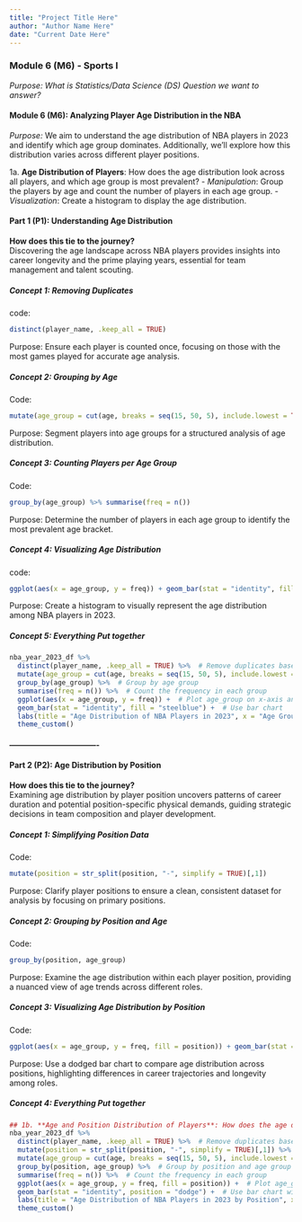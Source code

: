 ```yaml
---
title: "Project Title Here"
author: "Author Name Here"
date: "Current Date Here"
---
```






### **Module 6 (M6) - Sports I**

*Purpose: What is Statistics/Data Science (DS) Question we want to answer?*


#### **Module 6 (M6)**: Analyzing Player Age Distribution in the NBA

*Purpose:* We aim to understand the age distribution of NBA players in 2023 and identify which age group dominates. Additionally, we'll explore how this distribution varies across different player positions.


1a. **Age Distribution of Players**: How does the age distribution look across all players, and which age group is most prevalent?
- *Manipulation*: Group the players by age and count the number of players in each age group.
- *Visualization*: Create a histogram to display the age distribution.

#### **Part 1 (P1)**: Understanding Age Distribution

**How does this tie to the journey?**  
Discovering the age landscape across NBA players provides insights into career longevity and the prime playing years, essential for team management and talent scouting.

##### Concept 1: Removing Duplicates
code:
```r
distinct(player_name, .keep_all = TRUE)
```

Purpose: Ensure each player is counted once, focusing on those with the most games played for accurate age analysis.

##### Concept 2: Grouping by Age
Code:
```r
mutate(age_group = cut(age, breaks = seq(15, 50, 5), include.lowest = TRUE))
```

Purpose: Segment players into age groups for a structured analysis of age distribution.

##### Concept 3: Counting Players per Age Group

Code:
```r
group_by(age_group) %>% summarise(freq = n())
```
Purpose: Determine the number of players in each age group to identify the most prevalent age bracket.

##### Concept 4: Visualizing Age Distribution

code:
```r
ggplot(aes(x = age_group, y = freq)) + geom_bar(stat = "identity", fill = "steelblue")
```
Purpose: Create a histogram to visually represent the age distribution among NBA players in 2023.



##### Concept 5: Everything Put together

```r
nba_year_2023_df %>% 
  distinct(player_name, .keep_all = TRUE) %>%  # Remove duplicates based on the player with the most games
  mutate(age_group = cut(age, breaks = seq(15, 50, 5), include.lowest = TRUE)) %>%  # Create arbitrary age groups
  group_by(age_group) %>%  # Group by age group
  summarise(freq = n()) %>%  # Count the frequency in each group
  ggplot(aes(x = age_group, y = freq)) +  # Plot age_group on x-axis and frequency on y-axis
  geom_bar(stat = "identity", fill = "steelblue") +  # Use bar chart
  labs(title = "Age Distribution of NBA Players in 2023", x = "Age Group", y = "Number of Players") +  # Add labels
  theme_custom()
```



#### ----------------------------------

#### **Part 2 (P2)**: Age Distribution by Position


**How does this tie to the journey?**  
Examining age distribution by player position uncovers patterns of career duration and potential position-specific physical demands, guiding strategic decisions in team composition and player development.

##### Concept 1: Simplifying Position Data

Code:
```r
mutate(position = str_split(position, "-", simplify = TRUE)[,1])
```
Purpose: Clarify player positions to ensure a clean, consistent dataset for analysis by focusing on primary positions.

##### Concept 2: Grouping by Position and Age

Code:
```r
group_by(position, age_group)
```
Purpose: Examine the age distribution within each player position, providing a nuanced view of age trends across different roles.

##### Concept 3: Visualizing Age Distribution by Position

Code:
```r
ggplot(aes(x = age_group, y = freq, fill = position)) + geom_bar(stat = "identity", position = "dodge")
```
Purpose: Use a dodged bar chart to compare age distribution across positions, highlighting differences in career trajectories and longevity among roles.







##### Concept 4: Everything Put together  

```r
## 1b. **Age and Position Distribution of Players**: How does the age distribution look across all players conditioned on position?
nba_year_2023_df %>% 
  distinct(player_name, .keep_all = TRUE) %>%  # Remove duplicates based on the player with the most games
  mutate(position = str_split(position, "-", simplify = TRUE)[,1]) %>% 
  mutate(age_group = cut(age, breaks = seq(15, 50, 5), include.lowest = TRUE)) %>%  # Create arbitrary age groups
  group_by(position, age_group) %>%  # Group by position and age group
  summarise(freq = n()) %>%  # Count the frequency in each group
  ggplot(aes(x = age_group, y = freq, fill = position)) +  # Plot age_group on x-axis and frequency on y-axis, fill by position
  geom_bar(stat = "identity", position = "dodge") +  # Use bar chart with bars side-by-side
  labs(title = "Age Distribution of NBA Players in 2023 by Position", x = "Age Group", y = "Number of Players") +  # Add labels
  theme_custom()
```
























